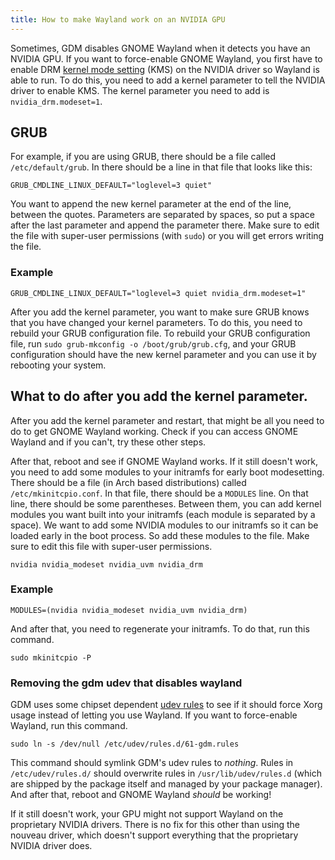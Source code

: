 ```yaml
---
title: How to make Wayland work on an NVIDIA GPU
---
```


Sometimes, GDM disables GNOME Wayland when it detects you have an NVIDIA GPU. If you want to force-enable GNOME Wayland, you first have to enable DRM [kernel mode setting](https://wiki.archlinux.org/title/Kernel_mode_setting) (KMS) on the NVIDIA driver so Wayland is able to run. To do this, you need to add a kernel parameter to tell the NVIDIA driver to enable KMS. The kernel parameter you need to add is `nvidia_drm.modeset=1`.

## GRUB

For example, if you are using GRUB, there should be a file called `/etc/default/grub`. In there should be a line in that file that looks like this:

```
GRUB_CMDLINE_LINUX_DEFAULT="loglevel=3 quiet"
```

You want to append the new kernel parameter at the end of the line, between the quotes. Parameters are separated by spaces, so put a space after the last parameter and append the parameter there. Make sure to edit the file with super-user permissions (with `sudo`) or you will get errors writing the file.

### Example

```
GRUB_CMDLINE_LINUX_DEFAULT="loglevel=3 quiet nvidia_drm.modeset=1"
```

After you add the kernel parameter, you want to make sure GRUB knows that you have changed your kernel parameters. To do this, you need to rebuild your GRUB configuration file. To rebuild your GRUB configuration file, run `sudo grub-mkconfig -o /boot/grub/grub.cfg`, and your GRUB configuration should have the new kernel parameter and you can use it by rebooting your system.

## What to do after you add the kernel parameter.

After you add the kernel parameter and restart, that might be all you need to do to get GNOME Wayland working. Check if you can access GNOME Wayland and if you can't, try these other steps.

After that, reboot and see if GNOME Wayland works. If it still doesn't work, you need to add some modules to your initramfs for early boot modesetting. There should be a file (in Arch based distributions) called `/etc/mkinitcpio.conf`. In that file, there should be a `MODULES` line. On that line, there should be some parentheses. Between them, you can add kernel modules you want built into your initramfs (each module is separated by a space). We want to add some NVIDIA modules to our initramfs so it can be loaded early in the boot process. So add these modules to the file. Make sure to edit this file with super-user permissions.

```
nvidia nvidia_modeset nvidia_uvm nvidia_drm
```

### Example

```
MODULES=(nvidia nvidia_modeset nvidia_uvm nvidia_drm)
```

And after that, you need to regenerate your initramfs. To do that, run this command.

```
sudo mkinitcpio -P
```

### Removing the gdm udev that disables wayland

GDM uses some chipset dependent [udev rules](https://gitlab.gnome.org/GNOME/gdm/-/blob/main/data/61-gdm.rules.in) to see if it should force Xorg usage instead of letting you use Wayland. If you want to force-enable Wayland, run this command.

```
sudo ln -s /dev/null /etc/udev/rules.d/61-gdm.rules
```

This command should symlink GDM's udev rules to _nothing_. Rules in `/etc/udev/rules.d/` should overwrite rules in `/usr/lib/udev/rules.d` (which are shipped by the package itself and managed by your package manager).
And after that, reboot and GNOME Wayland _should_ be working!

If it still doesn't work, your GPU might not support Wayland on the proprietary NVIDIA drivers. There is no fix for this other than using the nouveau driver, which doesn't support everything that the proprietary NVIDIA driver does.
